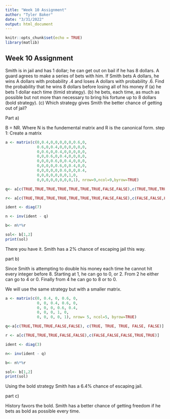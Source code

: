 ---
title: "Week 10 Assignment"
author: "Tyler Baker"
date: "3/31/2022"
output: html_document
---

```{r setup, include=FALSE}
knitr::opts_chunk$set(echo = TRUE)
library(matlib)
```

## Week 10 Assignment

Smith is in jail and has 1 dollar; he can get out on bail if he has 8 dollars.
A guard agrees to make a series of bets with him. If Smith bets A dollars,
he wins A dollars with probability .4 and loses A dollars with probability .6.
Find the probability that he wins 8 dollars before losing all of his money if
(a) he bets 1 dollar each time (timid strategy).
(b) he bets, each time, as much as possible but not more than necessary to
bring his fortune up to 8 dollars (bold strategy).
(c) Which strategy gives Smith the better chance of getting out of jail?


Part a)

B = NR. Where N is the fundemental matrix and R is the canonical form.
step 1: Create a matrix
```{r}
a <- matrix(c(0,0.4,0,0,0,0,0,0.6,0,
              0.6,0,0.4,0,0,0,0,0,0,
              0,0.6,0,0.4,0,0,0,0,0,
              0,0,0.6,0,0.4,0,0,0,0,
              0,0,0,0.6,0,0.4,0,0,0,
              0,0,0,0,0.6,0,0.4,0,0,
              0,0,0,0,0,0.6,0,0,0.4,
              0,0,0,0,0,0,0,1,0,
              0,0,0,0,0,0,0,0,1), nrow=9,ncol=9,byrow=TRUE)

q<- a[c(TRUE,TRUE,TRUE,TRUE,TRUE,TRUE,TRUE,FALSE,FALSE),c(TRUE,TRUE,TRUE,TRUE,TRUE,TRUE,TRUE,FALSE,FALSE)]

r<- a[c(TRUE,TRUE,TRUE,TRUE,TRUE,TRUE,TRUE,FALSE,FALSE),c(FALSE,FALSE,FALSE,FALSE,FALSE,FALSE,FALSE,TRUE,TRUE)]

ident <- diag(7)

n <- inv(ident - q)

b<- n%*%r

sol<- b[1,2]
print(sol)
```
There you have it. Smith has a 2% chance of escaping jail this way.

part b)

Since Smith is attempting to double his money each time he cannot hit every integer before 8. Starting at 1, he can go to 0, or 2. From 2 he either can go to 4 or 0. Finally from 4 he can go to 8 or to 0.

We will use the same strategy but with a smaller matrix.

```{r}
a <- matrix(c(0, 0.4, 0, 0.6, 0,
              0, 0, 0.4, 0.6, 0,
              0, 0, 0, 0.6, 0.4,
              0, 0, 0, 1, 0,
              0, 0, 0, 0, 1), nrow= 5, ncol=5, byrow=TRUE)

q<-a[c(TRUE,TRUE,TRUE,FALSE,FALSE), c(TRUE, TRUE, TRUE, FALSE, FALSE)]

r <- a[c(TRUE,TRUE,TRUE,FALSE,FALSE),c(FALSE,FALSE,FALSE,TRUE,TRUE)]

ident <- diag(3)

n<- inv(ident - q)

b<- n%*%r

sol<- b[1,2]
print(sol)
```
Using the bold strategy Smith has a 6.4% chance of escaping jail.

part c)

History favors the bold. Smith has a better chance of getting freedom if he bets as bold as possible every time.
